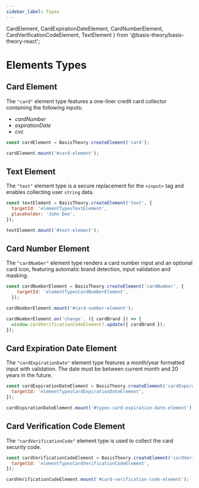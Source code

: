 ```yaml
---
sidebar_label: Types
---
```


  CardElement,
  CardExpirationDateElement,
  CardNumberElement,
  CardVerificationCodeElement,
  TextElement
} from '@basis-theory/basis-theory-react';

# Elements Types

## Card Element

The `"card"` element type features a one-liner credit card collector containing the following inputs:

- *cardNumber*
- *expirationDate*
- *cvc*

<BasisTheoryComponentDisplay title="Live Card Element">
  <CardElement id="types-card-element" />
</BasisTheoryComponentDisplay>

```javascript showLineNumbers
const cardElement = BasisTheory.createElement('card');

cardElement.mount('#card-element');  
```

## Text Element

The `"text"` element type is a secure replacement for the `<input>` tag and enables collecting user `string` data.

<BasisTheoryComponentDisplay title="Live Text Element">
  <TextElement id="types-text-element" placeholder="John Doe" />
</BasisTheoryComponentDisplay>

```javascript showLineNumbers
const textElement = BasisTheory.createElement('text', {
  targetId: 'elementTypesTextElement',
  placeholder: 'John Doe',
});

textElement.mount('#text-element');  
```

## Card Number Element

The `"cardNumber"` element type renders a card number input and an optional card icon, featuring automatic brand detection, input validation
and masking.

<BasisTheoryComponentDisplay title="Live Card Number Element">
  <CardNumberElement id="types-card-number-element" />
</BasisTheoryComponentDisplay>

```javascript showLineNumbers
const cardNumberElement = BasisTheory.createElement('cardNumber', {
    targetId: 'elementTypesCardNumberElement',
  });

cardNumberElement.mount('#card-number-element');

cardNumberElement.on('change', ({ cardBrand }) => {
  window.cardVerificationCodeElement?.update({ cardBrand });
});
```

## Card Expiration Date Element

The `"cardExpirationDate"` element type features a month/year formatted input with validation. The date must be between current month and 20 years in the future.

<BasisTheoryComponentDisplay title="Live Card Expiration Date Element">
  <CardExpirationDateElement id="types-card-expiration-date-element" />
</BasisTheoryComponentDisplay>

```javascript showLineNumbers
const cardExpirationDateElement = BasisTheory.createElement('cardExpirationDate', {
  targetId: 'elementTypesCardExpirationDateElement',
});

cardExpirationDateElement.mount('#types-card-expiration-date-element');  
```

## Card Verification Code Element

The `"cardVerificationCode"` element type is used to collect the card security code.

<BasisTheoryComponentDisplay title="Live Card Verification Code Element">
  <CardVerificationCodeElement id="types-card-verification-code-element" />
</BasisTheoryComponentDisplay>

```javascript showLineNumbers
const cardVerificationCodeElement = BasisTheory.createElement('cardVerificationCode', {
  targetId: 'elementTypesCardVerificationCodeElement',
});

cardVerificationCodeElement.mount('#card-verification-code-element');  
```